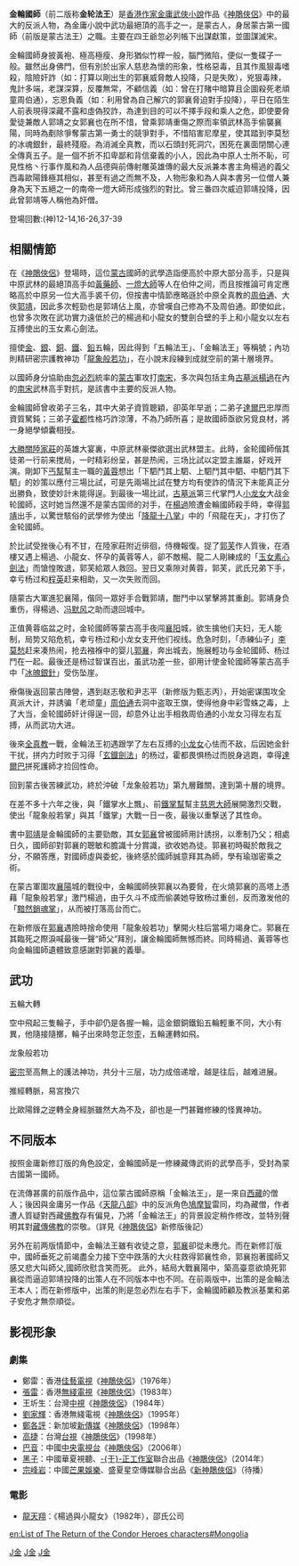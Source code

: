 {{unreferenced|time=2014-09-07T09:37:15+00:00}}
{{金庸人物
|称呼=金轮國師（法王）
|姓名=不詳
|绰号=第一護國大師
|门派=西藏[[密宗|密宗]]（舊版《神鵰俠侶》）<br />[[蒙古|蒙古]][[密宗|密教]][[金剛宗|金剛宗]]（新版）
|小说=[[神鵰俠侶|神鵰俠侶]]
|徒弟=大弟子（未具名）<br />二弟子 [[達爾巴|達爾巴]]<br />三弟子 [[霍都|霍都]]<br /> [[郭襄|郭襄]]
|内功=[[龍象般若功|龍象般若功]]
|武功=[[金庸筆下武功列表#五輪大轉|五輪大轉]]<br />[[無上瑜伽密乘|無上瑜伽密乘]]
|兵器=[[金|金]]輪<br />[[銀|銀]]輪<br />[[銅|銅]]輪<br />[[鐵|鐵]]輪<br />[[鉛|鉛]]輪
}}
'''金輪國師'''（前二版称'''金轮法王'''）是[[香港|香港]][[作家|作家]][[金庸|金庸]][[武俠小說|武俠小說]]作品《[[神鵰俠侶|神鵰俠侶]]》中的最大的反派人物，為金庸小說中武功最絕頂的高手之一，是蒙古人，身居蒙古第一國師（前版是蒙古法王）之職。主要在四王爺忽必列帳下出謀獻策，並圖謀滅宋。

金輪國師身披黃袍、極高極瘦、身形猶似竹桿一般，腦門微陷，便似一隻碟子一般。雖然出身佛門，但有別於出家人慈悲為懷的形象，性格惡毒，且其作風狠毒嗜殺，陰險奸詐（如：打算以剛出生的郭襄威脅敵人投降，只是失敗），兇狠毒辣，鬼計多端，老謀深算，反覆無常，不顧信義（如：曾在打賭中暗算且企圖殺死老頑童周伯通），忘恩負義（如：利用曾為自己解穴的郭襄脅迫對手投降），平日在陌生人前表現得深藏不露和虛偽狡詐，為達到目的可以不擇手段和乘人之危，即使要脅愛徒兼敵人郭靖之女郭襄也在所不惜，曾乘郭靖重傷之際而率領武林高手偷襲襄陽，同時為剷除爭奪蒙古第一勇士的競爭對手，不惜陷害尼摩星，使其踏到李莫愁的冰魂銀針，最終殘廢。為消滅全真教，而以石頭封死洞穴，困死在裏面閉關心連全傳真五子。是一個不折不扣卑鄙和背信棄義的小人，因此為中原人士所不恥，可見性格丶行事作風和為人品德與前傳射雕英雄傳的最大反派兼本書主角楊過的義父西毒歐陽鋒極其相似，甚至有過之而無不及，人物形象和為人與本書另一位僧人兼身為天下五絕之一的南帝一燈大師形成強烈的對比。曾三番四次威迫郭靖投降，因此曾郭靖等人稱他為奸僧。

登場回數:(神)12-14,16-26,37-39

==相關情節==
在《[[神鵰俠侶|神鵰俠侶]]》登場時，這位[[蒙古帝國|蒙古]]國師的武學造詣便高於中原大部分高手，只是與中原武林的最絕頂高手如[[黃藥師|黃藥師]]、[[一燈大師|一燈大師]]等人在伯仲之间，而且按推論可肯定應略高於中原另一位大高手裘千仞，但按書中情節應略遜於中原全真教的[[周伯通|周伯通]]、大俠[[郭靖|郭靖]]，因此多次輕勁也是郭靖佔上風，亦曾嘆自己修為不及周伯通。即使如此，也曾多次敗在武功實力遠低於己的楊過和小龍女的雙劍合壁的手上和小龍女以左右互搏使出的玉女素心劍法。

擅使[[金|金]]、[[銀|銀]]、[[銅|銅]]、[[鐵|鐵]]、[[鉛|鉛]]五輪，因此得到「五輪法王」、「金輪法王」等稱號；內功則精研密宗護教神功「[[金庸筆下武功列表#龍象般若功|龍象般若功]]」，在小說末段練到成就空前的第十層境界。

以國師身分協助由[[忽必烈|忽必烈]]統率的[[蒙古帝國|蒙古]]軍攻打[[南宋|南宋]]，多次與包括主角[[古墓派|古墓派]][[楊過|楊過]]在內的[[南宋|南宋]]武林高手對抗，是該書中主要的反派人物。

金輪國師曾收弟子三名，其中大弟子資質聰穎，卻英年早逝；二弟子[[達爾巴|達爾巴]]忠厚而資質駑鈍；三弟子[[霍都|霍都]]性格巧詐涼薄，不為乃師所喜；是故國師亟欲另覓良材，將一身絕學傾囊相授。

[[大勝關|大勝關]][[陸家莊|陸家莊]]的英雄大宴裏，中原武林豪傑欲選出武林盟主。此時，金轮國師偕其徒弟一行前来搅局，一时精彩纷呈，甚是热闹，三场比試以定盟主誰屬，好戏开演。剛卸下[[丐幫|丐幫]]幫主一職的[[黃蓉|黃蓉]]想出「下駟鬥其上駟、上駟鬥其中駟、中駟鬥其下駟」的妙策以應付三場比試，可是先兩場比試在雙方均有使詐的情況下未能真正分出勝負，致使妙計未能得逞。到最後一場比試，[[古墓派|古墓派]]第三代掌門人[[小龙女|小龙女]]大战金轮國師，这时她当然還不是蒙古国师的对手，在[[楊過|楊過]]險遭金輪國師殺手時，幸得[[郭靖|郭靖]]出手，以驚世駭俗的武學修为使出「[[降龍十八掌|降龍十八掌]]」中的「飛龍在天」，才打伤了金轮國師。 

於比試受挫後心有不甘，在陸家莊附近徘徊，侍機報復。捉了[[郭芙|郭芙]]作人質後，在酒樓又遇上楊過、小龍女、怀孕的黃蓉等人，卻不敵楊、龍二人剛練成的「[[玉女素心劍法|玉女素心劍法]]」而愴惶敗退，郭芙給眾人救回。翌日又乘隙对黄蓉，郭芙，武氏兄弟下手，幸亏杨过和[[程英|程英]]赶来相助，又一次失败而回。 　　

隨蒙古大軍進犯襄陽，偕同一眾好手合戰郭靖，酣鬥中以掌擊將其重創。郭靖身负重伤，得楊過、[[冯默风|冯默风]]之助而退回城中。

正值黄蓉临盆之时，金轮國師等蒙古高手夜闯[[襄阳|襄阳]]城，欲生擒他们夫妇，无人能制，局势又陷危机，幸亏杨过和小龙女支开他们视线。危急时刻，「赤練仙子」[[李莫愁|李莫愁]]赶来凑热闹，抢去襁褓中的婴儿[[郭襄|郭襄]]，奔出城去，施展輕功与金轮國師、杨过鬥在一起。最後还是杨过智谋百出，虽武功差一些，卻用计使金轮國師等蒙古高手中「[[冰魄銀針|冰魄銀針]]」受伤坠崖。 　　

療傷後返回蒙古陣營，遇到赵志敬和尹志平（新修版为甄志丙），开始密谋围攻全真派大计，并誘骗「老顽童」[[周伯通|周伯通]]去洞中盗取王旗，使得他身中彩雪蛛之毒，上了大当，金轮國師奸计得逞一回，却意外让出手相救周伯通的小龙女习得左右互搏，从而武功大进。

後來[[全真教|全真教]]一戰，金輪法王初遇跟学了左右互搏的[[小龙女|小龙女]]心怯而不敌，后因她金針干扰，拼内力时败于习得「[[金庸筆下武功列表#玄鐡劍法|玄鐡劍法]]」的杨过，霍都畏惧杨过而脱身逃跑，幸得[[達爾巴|達爾巴]]拼死護師才捡回性命。

回到蒙古後苦練武功，終於沖破「龙象般若功」第九層難關，達到第十層的境界。

在差不多十六年之後，與「鐵掌水上飄」、前[[鐵掌幫|鐵掌幫]]幫主[[裘千仞|慈恩大師]]展開激烈交戰，使出「龍象般若掌」與其「鐵掌」大戰一日一夜，最後以重撃送了其性命。

書中[[郭靖|郭靖]]是金輪國師的主要勁敵，其女[[郭襄|郭襄]]曾被國師用計誘拐，以牽制乃父；相處日久，國師卻對郭襄的聰敏和膽識十分賞識，欲收她為徒。郭襄初時礙於敵我之分，不願答應，對國師虛與委蛇，後終感於國師誠意拜其為師，學有瑜珈密乘之術。

在蒙古軍圍攻[[襄陽|襄陽]]城的戰役中，金輪國師挾郭襄以為要脅，在火燒郭襄的高塔上憑藉「龍象般若掌」激鬥楊過，由于久斗不成而偷袭她导致杨过重创，反而激发他的「[[黯然銷魂掌|黯然銷魂掌]]」，从而被打落高台而亡。

在新修版在[[郭襄|郭襄]]遇險時捨命使用「龍象般若功」擊開火柱后當場力竭身亡。郭襄在其臨死之際淚喊最後一聲“師父”拜別，讓金輪國師無憾而終。同時楊過、黃蓉等也向金輪國師遺體致意感謝對郭襄的義舉。

==武功==

;五輪大轉
空中飛起三隻輪子，手中卻仍是各握一輪，這金銀銅鐵鉛五輪輕重不同，大小有異，他隨接隨擲，輪子出來時忽正忽歪，五輪運轉如飛。

;龙象般若功
[[密宗|密宗]]至高無上的護法神功，共分十三层，功力成倍递增，越是往后，越难进展。
;推經轉脈，易宮換穴
比歐陽鋒之逆轉全身經脈雖然大為不及，卻也是一門甚難修練的怪異神功。

==不同版本==
按照金庸新修訂版的角色設定，金輪國師是一修練藏傳武術的武學高手，受封為蒙古國第一國師。

在流傳甚廣的前版作品中，這位蒙古國師原稱「金輪法王」，是一來自[[西藏|西藏]]的僧人；後因與金庸另一作品《[[天龙八部_(小说)|天龍八部]]》中的反派角色[[鳩摩智|鳩摩智]]雷同，均為藏僧，作者遭人質疑對西藏[[佛教|佛教]]存有偏見，乃將「金輪法王」的背景設定稍作修改，並特別聲明其對[[藏傳佛教|藏傳佛教]]的崇敬。（詳見《[[神鵰俠侶|神鵰俠侶]]》新修版後記）

另外在前两版情節中，金輪法王雖有收徒之意，[[郭襄|郭襄]]卻從未應允。而在新修訂版中，國師垂死之前竭盡全力接下空中跌落的大火柱救得郭襄性命，郭襄抱著國師又感又悲大叫師父,國師欣慰含笑而死。
此外，結局大戰襄陽中，築高臺意欲燒死郭襄從而逼迫郭靖投降的出策人在不同版本中也不同。在前兩版中，出策的是金輪法王本人；而在新修版中，出策的則是忽必烈左右手下，金輪國師顧及教派基業和弟子安危才無奈順從。

==影视形象==

=== 劇集 ===
*鄭雷：香港[[佳藝電視|佳藝電視]]《[[神鵰俠侶_(1976年電視劇)|神鵰俠侶]]》（1976年）
*[[張雷_(香港)|張雷]]：香港[[電視廣播有限公司|無綫電視]]《[[神鵰俠侶_(1983年電視劇)|神鵰俠侶]]》（1983年）
*王圻生：台灣[[中國電視公司|中視]]《[[神鵰俠侶_(1984年電視劇)|神鵰俠侶]]》（1984年）
*[[劉家輝|劉家輝]]：香港無綫電視《[[神鵰俠侶_(1995年電視劇)|神鵰俠侶]]》（1995年）
*[[郑各评|鄭各評]]：新加坡[[新傳媒|新傳媒]]《[[神鵰俠侶_(1998年新加坡電視劇)|神鵰俠侶]]》（1998年）
*[[高捷|高捷]]：台灣[[臺灣電視公司|台視]]《[[神鵰俠侶_(1998年臺視電視劇)|神鵰俠侶]]》（1998年）
*[[巴音|巴音]]：中國[[中央電視台|中央電視台]]《[[神鵰俠侶_(2006年電視劇)|神鵰俠侶]]》（2006年）
*[[黑子|黑子]]：中國華夏視聽、[[于正工作室|-{于}-正工作室]]聯合出品《[[神鵰俠侶_(2014年電視劇)|神鵰俠侶]]》（2014年）
*[[宗峰岩|宗峰岩]]：中國[[芒果娱乐|芒果娛樂]]、盛夏星空傳媒聯合出品《[[新神鵰俠侶|新神鵰俠侶]]》（待播）

=== 電影 ===
*[[龍天翔|龍天翔]]：《楊過與小龍女》（1982年），邵氏公司
{{射鵰三部曲}}
[[Category:神鵰俠侶角色|J金]]
[[Category:金庸筆下虛構角色|J金]]
[[Category:超级反派|J金]]
[[en:List_of_The_Return_of_the_Condor_Heroes_characters#Mongolia|en:List of The Return of the Condor Heroes characters#Mongolia]]